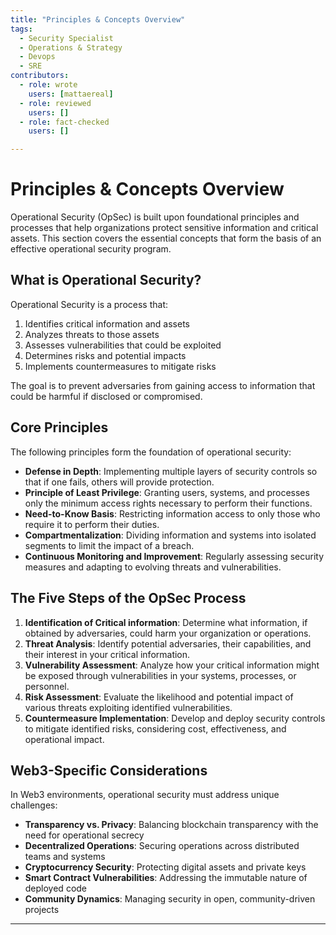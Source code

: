```yaml
---
title: "Principles & Concepts Overview"
tags:
  - Security Specialist
  - Operations & Strategy
  - Devops
  - SRE
contributors:
  - role: wrote
    users: [mattaereal]
  - role: reviewed
    users: []
  - role: fact-checked
    users: []

---
```




<TagProvider>
<TagFilter />

# Principles & Concepts Overview

<TagList tags={frontmatter.tags} />
<AttributionList contributors={frontmatter.contributors} />

Operational Security (OpSec) is built upon foundational principles and processes that help organizations protect sensitive information and critical assets. This section covers the essential concepts that form the basis of an effective operational security program.

## What is Operational Security?

Operational Security is a process that:

1. Identifies critical information and assets
2. Analyzes threats to those assets
3. Assesses vulnerabilities that could be exploited
4. Determines risks and potential impacts
5. Implements countermeasures to mitigate risks

The goal is to prevent adversaries from gaining access to information that could be harmful if disclosed or compromised.

## Core Principles

The following principles form the foundation of operational security:

- **Defense in Depth**: Implementing multiple layers of security controls so that if one fails, others will provide protection.
- **Principle of Least Privilege**: Granting users, systems, and processes only the minimum access rights necessary to perform their functions.
- **Need-to-Know Basis**: Restricting information access to only those who require it to perform their duties.
- **Compartmentalization**: Dividing information and systems into isolated segments to limit the impact of a breach.
- **Continuous Monitoring and Improvement**: Regularly assessing security measures and adapting to evolving threats and vulnerabilities.

## The Five Steps of the OpSec Process

1. **Identification of Critical information**: Determine what information, if obtained by adversaries, could harm your organization or operations.
2. **Threat Analysis**: Identify potential adversaries, their capabilities, and their interest in your critical information.
3. **Vulnerability Assessment**: Analyze how your critical information might be exposed through vulnerabilities in your systems, processes, or personnel.
4. **Risk Assessment**: Evaluate the likelihood and potential impact of various threats exploiting identified vulnerabilities.
5. **Countermeasure Implementation**: Develop and deploy security controls to mitigate identified risks, considering cost, effectiveness, and operational impact.

## Web3-Specific Considerations

In Web3 environments, operational security must address unique challenges:

- **Transparency vs. Privacy**: Balancing blockchain transparency with the need for operational secrecy
- **Decentralized Operations**: Securing operations across distributed teams and systems
- **Cryptocurrency Security**: Protecting digital assets and private keys
- **Smart Contract Vulnerabilities**: Addressing the immutable nature of deployed code
- **Community Dynamics**: Managing security in open, community-driven projects

---

</TagProvider>
<ContributeFooter />